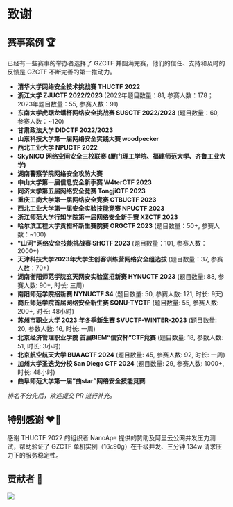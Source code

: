 # 致谢

## 赛事案例 🏆

已经有一些赛事的举办者选择了 GZCTF 并圆满完赛，他们的信任、支持和及时的反馈是 GZCTF 不断完善的第一推动力。

- **清华大学网络安全技术挑战赛 THUCTF 2022**
- **浙江大学 ZJUCTF 2022/2023** (2022年题目数量：81, 参赛人数：178；2023年题目数量：55, 参赛人数：91)
- **东南大学虎踞龙蟠杯网络安全挑战赛 SUSCTF 2022/2023** (题目数量：60, 参赛人数：~120)
- **甘肃政法大学 DIDCTF 2022/2023**
- **山东科技大学第一届网络安全实践大赛 woodpecker**
- **西北工业大学 NPUCTF 2022**
- **SkyNICO 网络空间安全三校联赛 (厦门理工学院、福建师范大学、齐鲁工业大学)**
- **湖南警察学院网络安全攻防大赛**
- **中山大学第一届信息安全新手赛 W4terCTF 2023**
- **同济大学第五届网络安全竞赛 TongjiCTF 2023**
- **重庆工商大学第一届网络安全竞赛 CTBUCTF 2023**
- **西北工业大学第一届安全实验技能竞赛 NPUCTF 2023**
- **浙江师范大学行知学院第一届网络安全新手赛 XZCTF 2023**
- **哈尔滨工程大学贡橙杯新生赛院赛 ORGCTF 2023** (题目数量：50+, 参赛人数：~100)
- **"山河"网络安全技能挑战赛 SHCTF 2023** (题目数量：101, 参赛人数：2000+)
- **天津科技大学2023年大学生创客训练营网络安全组选拔** (题目数量：37, 参赛人数：70+)
- **湖南衡阳师范学院玄天网安实验室招新赛 HYNUCTF 2023** (题目数量: 88, 参赛人数: 90+, 时长: 三周)
- **南阳师范学院招新赛 NYNUCTF S4** (题目数量: 50, 参赛人数: 121, 时长: 9天)
- **商丘师范学院首届网络安全新生赛 SQNU-TYCTF** (题目数量: 55, 参赛人数: 200+, 时长: 48小时)
- **苏州市职业大学 2023 年冬季新生赛 SVUCTF-WINTER-2023** (题目数量: 20, 参数人数: 16, 时长: 一周)
- **北京经济管理职业学院 首届BIEM“信安杯”CTF竞赛** (题目数量: 18, 参数人数: 51, 时长: 3小时)
- **北京航空航天大学 BUAACTF 2024** (题目数量: 45, 参赛人数: 92, 时长: 一周)
- **加州大学圣迭戈分校 San Diego CTF 2024** (题目数量: 29, 参赛人数: 1000+, 时长: 48小时)
- **曲阜师范大学第一届“曲star”网络安全技能竞赛**

_排名不分先后，欢迎提交 PR 进行补充。_

## 特别感谢 ❤️‍🔥

感谢 THUCTF 2022 的组织者 NanoApe 提供的赞助及阿里云公网并发压力测试，帮助验证了 GZCTF 单机实例（16c90g）在千级并发、三分钟 134w 请求压力下的服务稳定性。

## 贡献者 👋

<a href="https://github.com/GZTimeWalker/GZCTF/graphs/contributors">
  <img src="https://contrib.rocks/image?repo=GZTimeWalker/GZCTF" />
</a>
